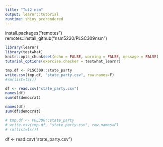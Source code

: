 ```yaml
---
title: "Tut2 nsm"
output: learnr::tutorial
runtime: shiny_prerendered
---
```

install.packages("remotes")
remotes::install_github("nsm5230/PLSC309nsm")

```r
library(learnr)
library(testwhat)
knitr::opts_chunk$set(echo = FALSE, warning = FALSE, message = FALSE)
tutorial_options(exercise.checker = testwhat_learnr)
```

```r
tmp.df <- PLSC309::state_party
write.csv(tmp.df, "state_party.csv", row.names=F)
#rm(list=ls())
```
```r
df <- read.csv("state_party.csv")
names(df)
sum(df$democrat)
```

```r
names(df)
sum(df$democrat)
```

```r
# tmp.df <- POL306::state_party
# write.csv(tmp.df, "state_party.csv", row.names=F)
# rm(list=ls())
```
df <- read.csv("state_party.csv")

